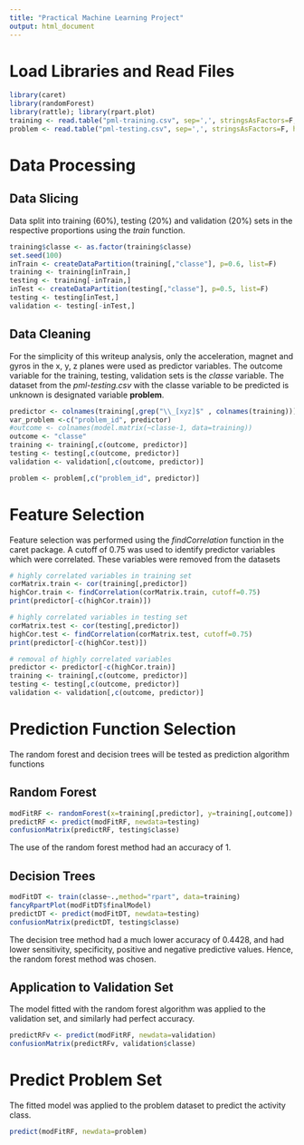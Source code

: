 ```yaml
---
title: "Practical Machine Learning Project"
output: html_document
---
```


# Load Libraries and Read Files  

```r
library(caret)
library(randomForest)
library(rattle); library(rpart.plot)
training <- read.table("pml-training.csv", sep=',', stringsAsFactors=F, header=T)
problem <- read.table("pml-testing.csv", sep=',', stringsAsFactors=F, header=T)
```

# Data Processing  

## Data Slicing  
Data split into training (60%), testing (20%) and validation (20%) sets in the respective proportions using the *train* function.

```r
training$classe <- as.factor(training$classe)
set.seed(100)
inTrain <- createDataPartition(training[,"classe"], p=0.6, list=F)
training <- training[inTrain,]
testing <- training[-inTrain,]
inTest <- createDataPartition(testing[,"classe"], p=0.5, list=F)
testing <- testing[inTest,]
validation <- testing[-inTest,]
```

## Data Cleaning  
For the simplicity of this writeup analysis, only the acceleration, magnet and gyros in the x, y, z planes were used as predictor variables.  The outcome variable for the training, testing, validation sets is the *classe* variable. The dataset from the *pml-testing.csv* with the classe variable to be predicted is unknown is designated variable **problem**.  
```r
predictor <- colnames(training[,grep("\\_[xyz]$" , colnames(training))])
var_problem <-c("problem_id", predictor)
#outcome <- colnames(model.matrix(~classe-1, data=training))
outcome <- "classe"
training <- training[,c(outcome, predictor)]
testing <- testing[,c(outcome, predictor)]
validation <- validation[,c(outcome, predictor)]

problem <- problem[,c("problem_id", predictor)]
```

# Feature Selection
Feature selection was performed using the *findCorrelation* function in the caret package. A cutoff of 0.75 was used to identify predictor variables which were correlated. These variables were removed from the datasets

```r
# highly correlated variables in training set
corMatrix.train <- cor(training[,predictor])
highCor.train <- findCorrelation(corMatrix.train, cutoff=0.75)
print(predictor[-c(highCor.train)])

# highly correlated variables in testing set
corMatrix.test <- cor(testing[,predictor])
highCor.test <- findCorrelation(corMatrix.test, cutoff=0.75)
print(predictor[-c(highCor.test)])

# removal of highly correlated variables
predictor <- predictor[-c(highCor.train)]
training <- training[,c(outcome, predictor)]
testing <- testing[,c(outcome, predictor)]
validation <- validation[,c(outcome, predictor)]
```


# Prediction Function Selection
The random forest and decision trees will be tested as prediction algorithm functions

## Random Forest
```r
modFitRF <- randomForest(x=training[,predictor], y=training[,outcome])
predictRF <- predict(modFitRF, newdata=testing)
confusionMatrix(predictRF, testing$classe)
```
The use of the random forest method had an accuracy of 1.

## Decision Trees
```r
modFitDT <- train(classe~.,method="rpart", data=training)
fancyRpartPlot(modFitDT$finalModel)
predictDT <- predict(modFitDT, newdata=testing)
confusionMatrix(predictDT, testing$classe)
```
The decision tree method had a much lower accuracy of 0.4428, and had lower sensitivity, specificity, positive and negative predictive values. Hence, the random forest method was chosen.

## Application to Validation Set
The model fitted with the random forest algorithm was applied to the validation set, and similarly had perfect accuracy. 
```r
predictRFv <- predict(modFitRF, newdata=validation)
confusionMatrix(predictRFv, validation$classe)
```


# Predict Problem Set  
The fitted model was applied to the problem dataset to predict the activity class.
```r
predict(modFitRF, newdata=problem)
```
